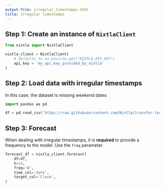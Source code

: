 ```yaml
---
output-file: irregular_timestamps.html
title: Irregular timestamps
---
```



## Step 1: Create an instance of `NixtlaClient`

```python
from nixtla import NixtlaClient
```


```python
nixtla_client = NixtlaClient(
    # defaults to os.environ.get("NIXTLA_API_KEY")
    api_key = 'my_api_key_provided_by_nixtla'
)
```

## Step 2: Load data with irregular timestamps

In this case, the dataset is missing weekend dates

```python
import pandas as pd
```


```python
df = pd.read_csv('https://raw.githubusercontent.com/Nixtla/transfer-learning-time-series/main/datasets/openbb/pltr.csv')
```

## Step 3: Forecast

When dealing with irregular timestamps, it is **required** to provide a
frequency to the model. Use the `freq` parameter.

```python
forecast_df = nixtla_client.forecast(
    df=df, 
    h=14, 
    freq='B',
    time_col='date', 
    target_col='Close',
)
```

